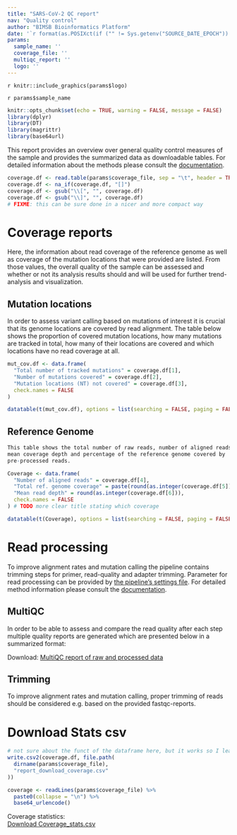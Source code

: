 ```yaml
---
title: "SARS-CoV-2 QC report"
nav: "Quality control"
author: "BIMSB Bioinformatics Platform"
date: '`r format(as.POSIXct(if ("" != Sys.getenv("SOURCE_DATE_EPOCH")) { as.numeric(Sys.getenv("SOURCE_DATE_EPOCH")) } else { Sys.time() }, origin="1970-01-01"), "%Y-%m-%d %H:%M:%S")`'
params:
  sample_name: ''
  coverage_file: ''
  multiqc_report: ''
  logo: ''
---
```


<style>
.dropdown-menu {
  max-height: 200px;
  overflow-y: scroll;}
</style>

<div id="logo" align="top">
`r knitr::include_graphics(params$logo)`
</div>


<sample>`r params$sample_name`</sample>

```r
knitr::opts_chunk$set(echo = TRUE, warning = FALSE, message = FALSE)
library(dplyr)
library(DT)
library(magrittr)
library(base64url)
```

This report provides an overview over general quality control measures of the 
sample and provides the summarized data as downloadable tables. 
For detailed information about the methods please consult the
[documentation](http://bioinformatics.mdc-berlin.de/pigx_docs/pigx-sars-cov-2.html#output-description).

```r
coverage.df <- read.table(params$coverage_file, sep = "\t", header = TRUE)
coverage.df <- na_if(coverage.df, "[]")
coverage.df <- gsub("\\[", "", coverage.df)
coverage.df <- gsub("\\]", "", coverage.df)
# FIXME: this can be sure done in a nicer and more compact way
```

# Coverage reports
Here, the information about read coverage of the reference genome as well as 
coverage of the mutation locations that were provided are listed. From those 
values, the overall quality of the sample can be assessed and whether or not its
analysis results should and will be used for further trend-analysis and 
visualization. 

## Mutation locations

In order to assess variant calling based on mutations of interest it is crucial
that its genome locations are covered by read alignment. The table below shows
the proportion of covered mutation locations, how many mutations are tracked in
total, how many of their locations are covered and which locations have no read
coverage at all. 
 
```r
mut_cov.df <- data.frame(
  "Total number of tracked mutations" = coverage.df[1],
  "Number of mutations covered" = coverage.df[2],
  "Mutation locations (NT) not covered" = coverage.df[3],
  check.names = FALSE
)

datatable(t(mut_cov.df), options = list(searching = FALSE, paging = FALSE))
```

## Reference Genome

```r
This table shows the total number of raw reads, number of aligned reads, the 
mean coverage depth and percentage of the reference genome covered by 
pre-processed reads.

Coverage <- data.frame(
  "Number of aligned reads" = coverage.df[4],
  "Total ref. genome coverage" = paste(round(as.integer(coverage.df[5]), 1), "%"),
  "Mean read depth" = round(as.integer(coverage.df[6])),
  check.names = FALSE
) # TODO more clear title stating which coverage

datatable(t(Coverage), options = list(searching = FALSE, paging = FALSE))
```

# Read processing

To improve alignment rates and mutation calling the pipeline contains trimming
steps for primer, read-quality and adapter trimming. Parameter for read
processing can be provided by 
[the pipeline’s settings file](link/to/etc/settings_file). For detailed method 
information please
consult the 
[documentation](http://bioinformatics.mdc-berlin.de/pigx_docs/pigx-sars-cov-2.html#introduction).

## MultiQC 

In order to be able to assess and compare the read quality after each step
multiple quality reports are generated which are presented below in a 
summarized format:

Download: [MultiQC report of raw and processed data](`r params$multiqc_report`)

## Trimming

To improve alignment rates and mutation calling, proper trimming of reads should
be considered e.g. based on the provided
fastqc-reports.

# Download Stats csv
```r

# not sure about the funct of the dataframe here, but it works so I leave it for now
write.csv2(coverage.df, file.path(
  dirname(params$coverage_file),
  "report_download_coverage.csv"
))

coverage <- readLines(params$coverage_file) %>%
  paste0(collapse = "\n") %>%
  base64_urlencode()
```

Coverage statistics:  
[Download Coverage_stats.csv](`r sprintf('data:text/csv;base64,%s', coverage)`)
